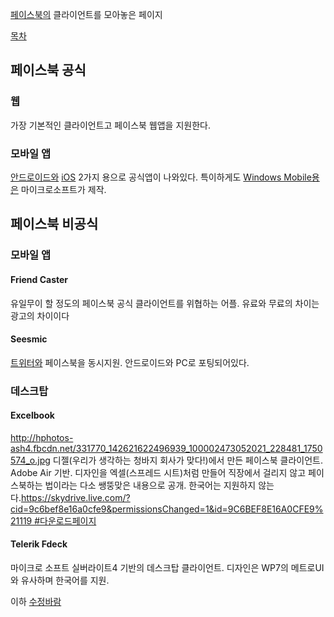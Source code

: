 [[페이스북]]의 클라이언트를 모아놓은 페이지

[[목차]]
== 페이스북 공식 ==

=== 웹 ===
가장 기본적인 클라이언트고 페이스북 웹앱을 지원한다.
=== 모바일 앱 ===
[[안드로이드]]와 [[iOS]] 2가지 용으로 공식앱이 나와있다. 특이하게도 [[Windows Mobile]]용은 마이크로소프트가 제작.

== 페이스북 비공식 ==

=== 모바일 앱 ===
==== Friend Caster ====
유일무이 할 정도의 페이스북 공식 클라이언트를 위협하는 어플. 유료와 무료의 차이는 광고의 차이이다
==== Seesmic ====
[[트위터]]와 페이스북을 동시지원. 안드로이드와 PC로 포팅되어있다.

=== 데스크탑 ===
==== Excelbook ====
http://hphotos-ash4.fbcdn.net/331770_142621622496939_100002473052021_228481_1750574_o.jpg
디젤(우리가 생각하는 청바지 회사가 맞다!)에서 만든 페이스북 클라이언트.
Adobe Air 기반.
디자인을 엑셀(스프레드 시트)처럼 만들어 직장에서 걸리지 않고 페이스북하는 법이라는 다소 쌩뚱맞은 내용으로 공개. 한국어는 지원하지 않는다.[[https://skydrive.live.com/?cid=9c6bef8e16a0cfe9&permissionsChanged=1&id=9C6BEF8E16A0CFE9%21119 #]]다운로드페이지
==== Telerik Fdeck ====
마이크로 소프트 실버라이트4 기반의 데스크탑 클라이언트. 디자인은 WP7의 메트로UI와 유사하며 한국어를 지원.

이하 [[수정바람]]

